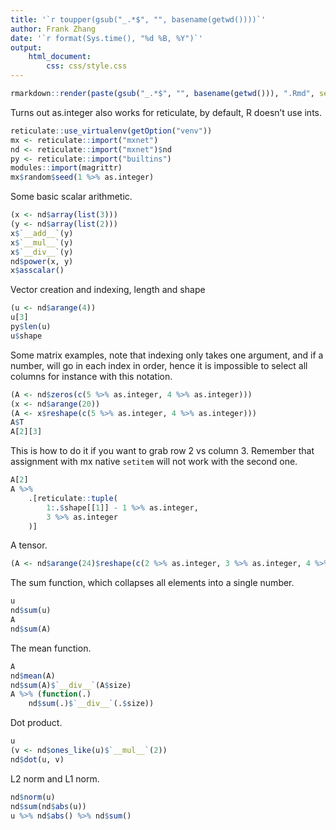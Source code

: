 ```yaml
---
title: '`r toupper(gsub("_.*$", "", basename(getwd())))`'
author: Frank Zhang
date: '`r format(Sys.time(), "%d %B, %Y")`'
output:
    html_document:
        css: css/style.css
---
```


```r
rmarkdown::render(paste(gsub("_.*$", "", basename(getwd())), ".Rmd", sep = ""), output_dir = "dist")
```

Turns out as.integer also works for reticulate, by default, R doesn't use ints.

```r
reticulate::use_virtualenv(getOption("venv"))
mx <- reticulate::import("mxnet")
nd <- reticulate::import("mxnet")$nd
py <- reticulate::import("builtins")
modules::import(magrittr)
mx$random$seed(1 %>% as.integer)
```

Some basic scalar arithmetic.

```r
(x <- nd$array(list(3)))
(y <- nd$array(list(2)))
x$`__add__`(y)
x$`__mul__`(y)
x$`__div__`(y)
nd$power(x, y)
x$asscalar()
```

Vector creation and indexing, length and shape

```r
(u <- nd$arange(4))
u[3]
py$len(u)
u$shape
```

Some matrix examples, note that indexing only takes one argument, and if a number, will go in each index in order, hence it is impossible to select all columns for instance with this notation.

```r
(A <- nd$zeros(c(5 %>% as.integer, 4 %>% as.integer)))
(x <- nd$arange(20))
(A <- x$reshape(c(5 %>% as.integer, 4 %>% as.integer)))
A$T
A[2][3]
```

This is how to do it if you want to grab row 2 vs column 3. Remember that assignment with mx native `setitem` will not work with the second one.

```r
A[2]
A %>%
    .[reticulate::tuple(
        1:.$shape[[1]] - 1 %>% as.integer,
        3 %>% as.integer
    )]
```

A tensor.

```r
(A <- nd$arange(24)$reshape(c(2 %>% as.integer, 3 %>% as.integer, 4 %>% as.integer)))
```

The sum function, which collapses all elements into a single number.

```r
u
nd$sum(u)
A
nd$sum(A)
```

The mean function.

```r
A
nd$mean(A)
nd$sum(A)$`__div__`(A$size)
A %>% (function(.)
    nd$sum(.)$`__div__`(.$size))
```

Dot product.

```r
u
(v <- nd$ones_like(u)$`__mul__`(2))
nd$dot(u, v)
```

L2 norm and L1 norm.

```r
nd$norm(u)
nd$sum(nd$abs(u))
u %>% nd$abs() %>% nd$sum()
```
